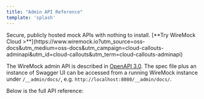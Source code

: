 ```yaml
---
title: "Admin API Reference"
template: 'splash'
---
```




<CloudCallout title="WireMock Cloud" icon="rocket">
    Secure, publicly hosted mock APIs with nothing to install.
    [**Try WireMock Cloud >**](https://www.wiremock.io?utm_source=oss-docs&utm_medium=oss-docs&utm_campaign=cloud-callouts-adminapi&utm_id=cloud-callouts&utm_term=cloud-callouts-adminapi)
</CloudCallout>

The WireMock admin API is described in [OpenAPI 3.0](https://github.com/OAI/OpenAPI-Specification/blob/master/versions/3.0.0.md). The spec file plus an instance of Swagger UI can be accessed from a running WireMock instance under `/__admin/docs/`, e.g. `http://localhost:8080/__admin/docs/`.

Below is the full API reference:

<redoc spec-url="/js/wiremock-admin-api.json"></redoc>
<script src="https://cdn.redoc.ly/redoc/latest/bundles/redoc.standalone.js"></script>
